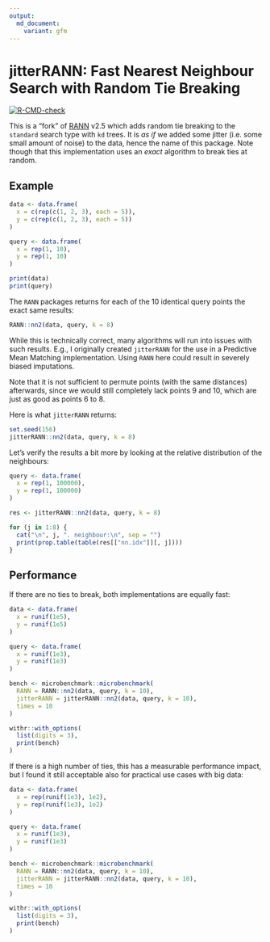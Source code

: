 ```yaml
---
output:
  md_document:
    variant: gfm
---
```


# jitterRANN: Fast Nearest Neighbour Search with Random Tie Breaking

[![R-CMD-check](https://github.com/akersting/jitterRANN/actions/workflows/r.yml/badge.svg)](https://github.com/akersting/jitterRANN/actions/workflows/r.yml)

This is a "fork" of [RANN](https://github.com/jefferislab/RANN) v2.5 which adds random tie breaking to the `standard` search type with `kd` trees.
It is *as if* we added some jitter (i.e. some small amount of noise) to the data, hence the name of this package.
Note though that this implementation uses an *exact* algorithm to break ties at random.

## Example

```r
data <- data.frame(
  x = c(rep(c(1, 2, 3), each = 5)),
  y = c(rep(c(1, 2, 3), each = 5))
)

query <- data.frame(
  x = rep(1, 10),
  y = rep(1, 10)
)

print(data)
print(query)
```

The `RANN` packages returns for each of the 10 identical query points the exact same results:
```r
RANN::nn2(data, query, k = 8)
```

While this is technically correct, many algorithms will run into issues with such results.
E.g., I originally created `jitterRANN` for the use in a Predictive Mean Matching implementation.
Using `RANN` here could result in severely biased imputations.

Note that it is not sufficient to permute points (with the same distances) afterwards, since we would still completely lack points 9 and 10, which are just as good as points 6 to 8.

Here is what `jitterRANN` returns:
```r
set.seed(156)
jitterRANN::nn2(data, query, k = 8)
```
Let's verify the results a bit more by looking at the relative distribution of the neighbours:

```r
query <- data.frame(
  x = rep(1, 100000),
  y = rep(1, 100000)
)

res <- jitterRANN::nn2(data, query, k = 8)

for (j in 1:8) {
  cat("\n", j, ". neighbour:\n", sep = "")
  print(prop.table(table(res[["nn.idx"]][, j])))
}
```

## Performance

If there are no ties to break, both implementations are equally fast:

```r
data <- data.frame(
  x = runif(1e5),
  y = runif(1e5)
)

query <- data.frame(
  x = runif(1e3),
  y = runif(1e3)
)

bench <- microbenchmark::microbenchmark(
  RANN = RANN::nn2(data, query, k = 10),
  jitterRANN = jitterRANN::nn2(data, query, k = 10),
  times = 10
)

withr::with_options(
  list(digits = 3),
  print(bench)
)
```

If there is a high number of ties, this has a measurable performance impact, but I found it still acceptable also for practical use cases with big data:

```r
data <- data.frame(
  x = rep(runif(1e3), 1e2),
  y = rep(runif(1e3), 1e2)
)

query <- data.frame(
  x = runif(1e3),
  y = runif(1e3)
)

bench <- microbenchmark::microbenchmark(
  RANN = RANN::nn2(data, query, k = 10),
  jitterRANN = jitterRANN::nn2(data, query, k = 10),
  times = 10
)

withr::with_options(
  list(digits = 3),
  print(bench)
)
```


